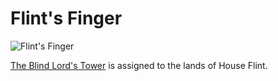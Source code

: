 

# Flint's Finger

<Image src="https://cdn.sanity.io/images/1as7cn02/production/e2165a0cef48ec6595280f22647d229d38a5e2b7-1680x987.png?w=976&h=350&fit=crop&crop=center&auto=format" alt="Flint's Finger" width={976} height={350}  />

<ProjectDetails
  floatRight
  region="North"
  house="House Flint"
  type="Keep"
  status="Completed"
  warp="/warp flintsfinger"
  projectLead="JTGN7"
  dateStarted="April 21, 2012"
  dateCompleted="April 21, 2012"
/>

[The Blind Lord's Tower](https://awoiaf.westeros.org/index.php/Blind_Lord) is assigned to the lands of House Flint.